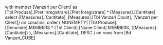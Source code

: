 with member [Vanzari per Client] as  
[Tbl Produse].[Pret Inregistrare].[Pret Inregistrare] * [Measures].[Cantitate] 
select 
{[Measures].[Cantitate], [Measures].[Tbl Vanzari Count], [Vanzari per Client]} on columns,
order (
NONEMPTY(
[Tbl Produse].[Denumire].MEMBERS * 
[Tbl Clienti].[Nume Client].MEMBERS,
{[Measures].[Cantitate]}
),
[Measures].[Cantitate], DESC
) on rows
from [Bd Vanzari_CUBE]